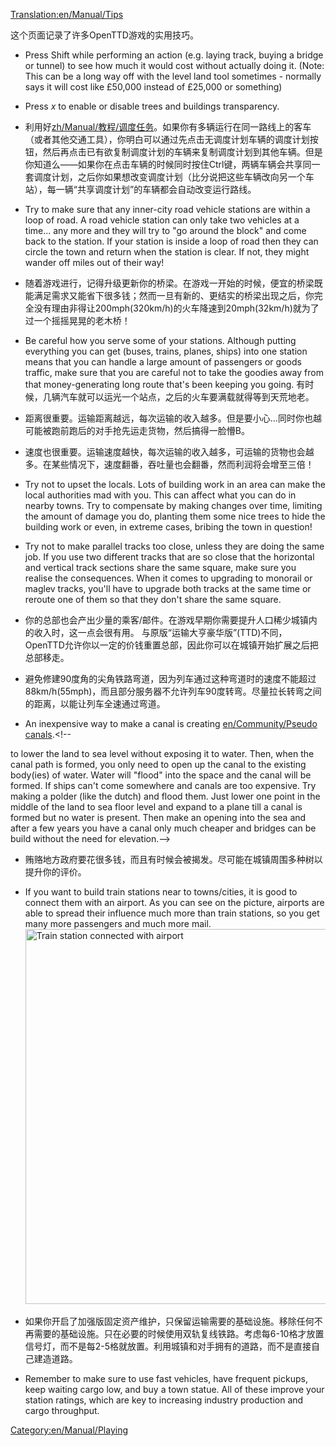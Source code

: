 [[Translation:en/Manual/Tips]]

{{zh/翻译|origin=en/Manual/Tips
|from=en
|to=zh
|Percentage=12
}}

{{zh/Manual/目录}}

这个页面记录了许多OpenTTD游戏的实用技巧。

*Press Shift while performing an action (e.g. laying track, buying a bridge or tunnel) to see how much it would cost without actually doing it. (Note: This can be a long way off with the level land tool sometimes - normally says it will cost like £50,000 instead of £25,000 or something)

*Press ''x'' to enable or disable trees and buildings transparency.

*利用好[[zh/Manual/教程/调度任务]]。如果你有多辆运行在同一路线上的客车（或者其他交通工具），你明白可以通过先点击无调度计划车辆的调度计划按钮，然后再点击已有欲复制调度计划的车辆来复制调度计划到其他车辆。但是你知道么——如果你在点击车辆的时候同时按住Ctrl键，两辆车辆会共享同一套调度计划，之后你如果想改变调度计划（比分说把这些车辆改向另一个车站），每一辆“共享调度计划”的车辆都会自动改变运行路线。<!--Use "[[en/Manual/Orders]]".  If you have more than one bus (or any other vehicle) travelling the same route, you know that you can copy the orders from one of the vehicles onto another by clicking the orders button and then the vehicle that has the orders you want to copy...  But did you know that if you press Ctrl when you click the vehicle, both vehicles will share the same set of orders so that if you ever need to change the orders (e.g. you need to send them both to another new station), every vehicle with those "Shared Orders" will see the change as well.-->

*Try to make sure that any inner-city road vehicle stations are within a loop of road.  A road vehicle station can only take two vehicles at a time... any more and they will try to "go around the block" and come back to the station.  If your station is inside a loop of road then they can circle the town and return when the station is clear.  If not, they might wander off miles out of their way!

*随着游戏进行，记得升级更新你的桥梁。在游戏一开始的时候，便宜的桥梁既能满足需求又能省下很多钱；然而一旦有新的、更结实的桥梁出现之后，你完全没有理由非得让200mph(320km/h)的火车降速到20mph(32km/h)就为了过一个摇摇晃晃的老木桥！

*Be careful how you serve some of your stations.  Although putting everything you can get (buses, trains, planes, ships) into one station means that you can handle a large amount of passengers or goods traffic, make sure that you are careful not to take the goodies away from that money-generating long route that's been keeping you going. 有时候，几辆汽车就可以运光一个站点，之后的火车要满载就得等到天荒地老。<!--Sometimes, a few buses can empty a station so that a train can take forever to build up a full load.-->

*距离很重要。运输距离越远，每次运输的收入越多。但是要小心...同时你也越可能被跑前跑后的对手抢先运走货物，然后搞得一脸懵B。<!--请理解本土化翻译:-)--><!-- But beware... the more likely you are to be stiffed out by the competition who are running back and forth and grabbing your precious cargo before you can return.-->

*速度也很重要。运输速度越快，每次运输的收入越多，可运输的货物也会越多。在某些情况下，速度翻番，吞吐量也会翻番，然而利润将会增至三倍！

*Try not to upset the locals.  Lots of building work in an area can make the local authorities mad with you.  This can affect what you can do in nearby towns.  Try to compensate by making changes over time, limiting the amount of damage you do, planting them some nice trees to hide the building work or even, in extreme cases, bribing the town in question!

*Try not to make parallel tracks too close, unless they are doing the same job.  If you use two different tracks that are so close that the horizontal and vertical track sections share the same square, make sure you realise the consequences.  When it comes to upgrading to monorail or maglev tracks, you'll have to upgrade both tracks at the same time or reroute one of them so that they don't share the same square.

*你的总部也会产出少量的乘客/邮件。在游戏早期你需要提升人口稀少城镇内的收入时，这一点会很有用。<!--This might be handy in the early stages of the game to boost your earnings in a sparse town.  -->与原版“运输大亨豪华版”(TTD)不同，OpenTTD允许你以一定的价钱重置总部，因此你可以在城镇开始扩展之后把总部移走。<!--Unlike the original Transport Tycoon Deluxe, OpenTTD lets you relocate the HQ (for a certain price) so that you can move it away once the town starts to expand.-->

*避免修建90度角的尖角铁路弯道，因为列车通过这种弯道时的速度不能超过88km/h(55mph)，而且部分服务器不允许列车90度转弯。尽量拉长转弯之间的距离，以能让列车全速通过弯道。<!--Try not to build sharp 90 degree turns as trains can only do 55MPH around them and some servers do not allow trains to go around such corners. Instead try to make your turns as wide as possible to allow trains to go at full speed around them.-->

*An inexpensive way to make a canal is creating [[en/Community/Pseudo canals]].<!--
to lower the land to sea level without exposing it to water.  Then, when the canal path is formed, you only need to open up the canal to the existing body(ies) of water.  Water will "flood" into the space and the canal will be formed.
If ships can't come somewhere and canals are too expensive. Try making a polder (like the dutch) and flood them. Just lower one point in the middle of the land to sea floor level and expand to a plane till a canal is formed but no water is present. Then make an opening into the sea and after a few years you have a canal only much cheaper and bridges can be build without the need for elevation.-->

*贿赂地方政府要花很多钱，而且有时候会被揭发。尽可能在城镇周围多种树以提升你的评价。

*If you want to build train stations near to towns/cities, it is good to connect them with an airport. As you can see on the picture, airports are able to spread their influence much more than train stations, so you get many more passengers and much more mail. [[File:en/Manual/Train vs Airport station.png|thumb|600px|center|Train station connected with airport]]

*如果你开启了加强版固定资产维护，只保留运输需要的基础设施。移除任何不再需要的基础设施。只在必要的时候使用双轨复线铁路。考虑每6-10格才放置信号灯，而不是每2-5格就放置。利用城镇和对手拥有的道路，而不是直接自己建造道路。

*Remember to make sure to use fast vehicles, have frequent pickups, keep waiting cargo low, and buy a town statue. All of these improve your station ratings, which are key to increasing industry production and cargo throughput.

[[Category:en/Manual/Playing]]